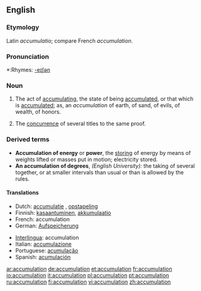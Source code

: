 ==English==

===Etymology===
Latin ''accumulatio''; compare French ''accumulation''.

===Pronunciation===
*:Rhymes: [[Rhymes:English:-eɪʃǝn|-eɪʃǝn]]

===Noun===
{{en-noun}}

# The act of [[accumulating]], the state of being [[accumulated]], or that which is [[accumulated]]; as, an ''accumulation'' of earth, of sand, of evils, of wealth, of honors.
# {{law}} The [[concurrence]] of several titles to the same proof.

===Derived terms===
*'''Accumulation of energy''' or '''power''', the [[storing]] of energy by means of weights lifted or masses put in motion; electricity stored.
*'''An accumulation of degrees''', ''(English University):'' the taking of several together, or at smaller intervals than usual or than is allowed by the rules.

====Translations====
{{top}}
*Dutch: [[accumulatie]] {{f}}, [[opstapeling]] {{f}}
*Finnish: [[kasaantuminen]], [[akkumulaatio]]
*French: accumulation {{f}}
*German: [[Aufspeicherung]] {{f}}
{{mid}}
*[[Interlingua]]: accumulation
*Italian: [[accumulazione]]
*Portuguese: [[acumulação]]
*Spanish: [[acumulación]] {{f}}
{{bottom}}

[[ar:accumulation]]
[[de:accumulation]]
[[et:accumulation]]
[[fr:accumulation]]
[[io:accumulation]]
[[it:accumulation]]
[[pl:accumulation]]
[[pt:accumulation]]
[[ru:accumulation]]
[[fi:accumulation]]
[[vi:accumulation]]
[[zh:accumulation]]